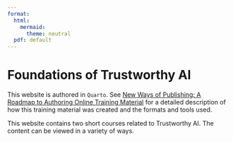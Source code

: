 ```yaml
---
format:
  html:
    mermaid:
      theme: neutral
  pdf: default
---
```

# Foundations of Trustworthy AI {.unnumbered}

::: {.callout-note icon="true" collapse="false"}
This website is authored in `Quarto`. See [New Ways of Publishing: A Roadmap to Authoring Online Training Material](https://tailor-uob.github.io/new_ways_of_publishing/) for a detailed description of how this training material was created and the formats and tools used. 
:::

This website contains two short courses related to Trustworthy AI. 
The content can be viewed in a variety of ways.


